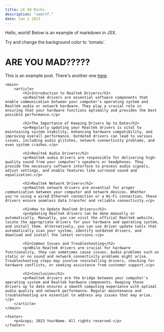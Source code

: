 ```yaml
---
title: LK 99 Rocks
description: "sedrtf."
date: Jan 2 2023
---
```

Hello, world!
Below is an example of markdown in JSX.

<div style={{padding: '2rem', backgroundColor: 'violet'}}>
  Try and change the background color to `tomato`.
</div>

# ARE YOU MAD?????

This is an example post. There's another one [here](/posts/example-post).



    <main>
        <article>
            <h2>Introduction to Realtek Drivers</h2>
            <p>Realtek drivers are essential software components that enable communication between your computer's operating system and Realtek audio or network hardware. They play a crucial role in ensuring that your hardware functions optimally and provides the best possible performance.</p>

            <h2>The Importance of Keeping Drivers Up to Date</h2>
            <p>Regularly updating your Realtek drivers is vital to maintaining system stability, enhancing hardware compatibility, and improving overall performance. Outdated drivers can lead to various issues, including audio glitches, network connectivity problems, and even system crashes.</p>

            <h2>Realtek Audio Drivers</h2>
            <p>Realtek audio drivers are responsible for delivering high-quality sound from your computer's speakers or headphones. They provide the necessary software interface to process audio signals, adjust settings, and enable features like surround sound and equalization.</p>

            <h2>Realtek Network Drivers</h2>
            <p>Realtek network drivers are essential for proper communication between your computer and network devices. Whether you're using a wired Ethernet connection or a Wi-Fi connection, these drivers ensure seamless data transfer and reliable connectivity.</p>

            <h2>How to Update Realtek Drivers</h2>
            <p>Updating Realtek drivers can be done manually or automatically. Manually, you can visit the official Realtek website, locate the appropriate drivers for your hardware and operating system, and install them. Alternatively, you can use driver update tools that automatically scan your system, identify outdated drivers, and download and install the latest versions.</p>

            <h2>Common Issues and Troubleshooting</h2>
            <p>While Realtek drivers are crucial for hardware functionality, they can sometimes cause issues. Audio problems such as static or no sound and network connectivity problems might arise. Troubleshooting steps may involve reinstalling drivers, checking for hardware conflicts, or seeking assistance from customer support.</p>

            <h2>Conclusion</h2>
            <p>Realtek drivers are the bridge between your computer's operating system and Realtek hardware components. Keeping these drivers up to date ensures a smooth computing experience with optimal audio quality and network performance. Regular maintenance and troubleshooting are essential to address any issues that may arise.</p>
        </article>
    </main>

    <footer>
        <p>&copy; 2023 YourName. All rights reserved.</p>
    </footer>
